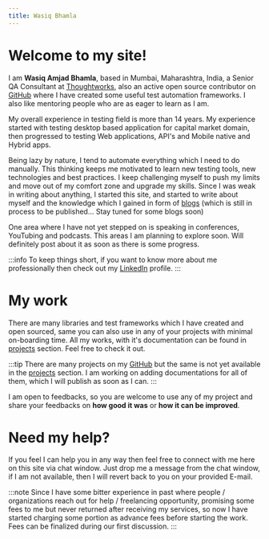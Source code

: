 ```yaml
---
title: Wasiq Bhamla
---
```


# Welcome to my site!

I am **Wasiq Amjad Bhamla**, based in Mumbai, Maharashtra, India, a Senior QA Consultant at [Thoughtworks][org], also an active open source contributor on [GitHub][github] where I have created some useful test automation frameworks. I also like mentoring people who are as eager to learn as I am.

My overall experience in testing field is more than 14 years. My experience started with testing desktop based application for capital market domain, then progressed to testing Web applications, API's and Mobile native and Hybrid apps.

Being lazy by nature, I tend to automate everything which I need to do manually. This thinking keeps me motivated to learn new testing tools, new technologies and best practices. I keep challenging myself to push my limits and move out of my comfort zone and upgrade my skills. Since I was weak in writing about anything, I started this site, and started to write about myself and the knowledge which I gained in form of [blogs][blog] (which is still in process to be published... Stay tuned for some blogs soon)

One area where I have not yet stepped on is speaking in conferences, YouTubing and podcasts. This areas I am planning to explore soon. Will definitely post about it as soon as there is some progress.

:::info
To keep things short, if you want to know more about me professionally then check out my [LinkedIn][linkedin] profile.
:::

# My work

There are many libraries and test frameworks which I have created and open sourced, same you can also use in any of your projects with minimal on-boarding time. All my works, with it's documentation can be found in [projects][project] section. Feel free to check it out.

:::tip
There are many projects on my [GitHub][github] but the same is not yet available in the [projects][project] section. I am working on adding documentations for all of them, which I will publish as soon as I can.
:::

I am open to feedbacks, so you are welcome to use any of my project and share your feedbacks on **how good it was** or **how it can be improved**.

# Need my help?

If you feel I can help you in any way then feel free to connect with me here on this site via chat window. Just drop me a message from the chat window, if I am not available, then I will revert back to you on your provided E-mail.

:::note
Since I have some bitter experience in past where people / organizations reach out for help / freelancing opportunity, promising some fees to me but never returned after receiving my services, so now I have started charging some portion as advance fees before starting the work. Fees can be finalized during our first discussion.
:::

[github]: https://github.com/WasiqB
[linkedin]: https://www.linkedin.com/in/wasiqbhamla
[so]: https://stackoverflow.com/users/5320558/wasiq-bhamla
[project]: /projects
[blog]: /blog/
[org]: https://www.thoughtworks.com/
